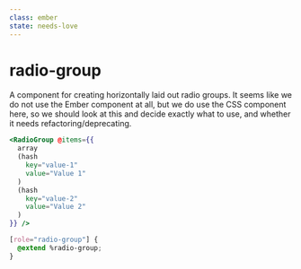 ```yaml
---
class: ember
state: needs-love
---
```

# radio-group

A component for creating horizontally laid out radio groups. It seems like we
do not use the Ember component at all, but we do use the CSS component here,
so we should look at this and decide exactly what to use, and whether it needs
refactoring/deprecating.

```hbs preview-template
<RadioGroup @items={{
  array
  (hash
    key="value-1"
    value="Value 1"
  )
  (hash
    key="value-2"
    value="Value 2"
  )
}} />
```


```css
[role="radio-group"] {
  @extend %radio-group;
}
```
